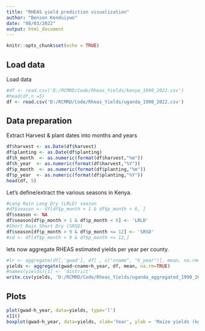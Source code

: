 ```yaml
---
title: "RHEAS yield prediction visualization"
author: "Benson Kenduiywo"
date: "08/03/2022"
output: html_document
---
```


```r
knitr::opts_chunk$set(echo = TRUE)
```

## Load data

Load data

```r
#df <- read.csv('D:/RCMRD/Code/Rheas_Yields/kenya_1990_2022.csv')
#head(df,n =5)
df <- read.csv('D:/RCMRD/Code/Rheas_Yields/uganda_1990_2022.csv')
```


## Data preparation

Extract Harvest & plant dates into months and years

```r
df$harvest <- as.Date(df$harvest)
df$planting <- as.Date(df$planting)
df$h_month  <- as.numeric(format(df$harvest,"%m"))
df$h_year  <- as.numeric(format(df$harvest,"%Y"))
df$p_month  <- as.numeric(format(df$planting,"%m"))
df$p_year  <- as.numeric(format(df$planting,"%Y"))
head(df, 5)
```

Let's define/extract the various seasons in Kenya.

```r
#Long Rain Long Dry (LRLD) season
#df$season <- df[df$p_month > 1 & df$p_month < 6, ]
df$season <- NA
df$season[df$p_month > 1 & df$p_month < 6] <- 'LRLD'
#Short Rain Short Dry (SRSD)
df$season[df$p_month > 9 & df$p_month <= 12] <- 'SRSD'
#sd <- df[df$p_month > 9 & df$p_month <= 12,]

```


lets now aggregate RHEAS estimated yields per year per county.

```r
#lr <- aggregate(df[,'gwad'], df[ , c("cname", "h_year")], mean, na.rm=TRUE)
yields <- aggregate(gwad~cname+h_year, df, mean, na.rm=TRUE)
#names(yields)[1] <- 'district'
write.csv(yields, 'D:/RCMRD/Code/Rheas_Yields/uganda_aggregated_1990_2022.csv')

```


## Plots

```r
plot(gwad~h_year, data=yields, type='l')
x11()
boxplot(gwad~h_year, data=yields, xlab='Year', ylab = 'Maize yields (kg/ha)')
```

